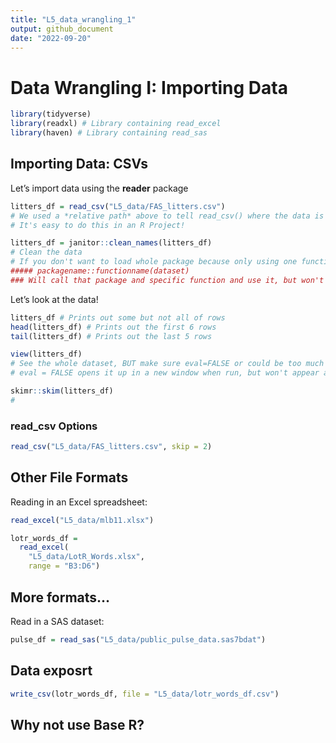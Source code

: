 ```yaml
---
title: "L5_data_wrangling_1"
output: github_document
date: "2022-09-20"
---
```


# Data Wrangling I: Importing Data

```r
library(tidyverse)
library(readxl) # Library containing read_excel
library(haven) # Library containing read_sas
```


## Importing Data: CSVs

Let's import data using the **reader** package

```r
litters_df = read_csv("L5_data/FAS_litters.csv")
# We used a *relative path* above to tell read_csv() where the data is located
# It's easy to do this in an R Project!

litters_df = janitor::clean_names(litters_df)
# Clean the data
# If you don't want to load whole package because only using one function
##### packagename::functionname(dataset)
### Will call that package and specific function and use it, but won't load whole package

```
Let's look at the data!
```r
litters_df # Prints out some but not all of rows
head(litters_df) # Prints out the first 6 rows
tail(litters_df) # Prints out the last 5 rows
```

```r
view(litters_df)
# See the whole dataset, BUT make sure eval=FALSE or could be too much
# eval = FALSE opens it up in a new window when run, but won't appear after knitting
```


```r
skimr::skim(litters_df)
# 
```



### read_csv Options

```r
read_csv("L5_data/FAS_litters.csv", skip = 2)
```


## Other File Formats

Reading in an Excel spreadsheet:
```r
read_excel("L5_data/mlb11.xlsx")
```
```r
lotr_words_df =
  read_excel(
    "L5_data/LotR_Words.xlsx",
    range = "B3:D6")
```

## More formats...

Read in a SAS dataset:

```r
pulse_df = read_sas("L5_data/public_pulse_data.sas7bdat")
```

## Data exposrt

```r
write_csv(lotr_words_df, file = "L5_data/lotr_words_df.csv")
```


## Why not use Base R?
